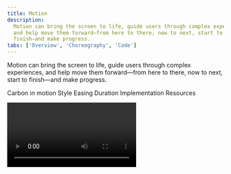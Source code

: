 ```yaml
---
title: Motion
description:
  Motion can bring the screen to life, guide users through complex experiences,
  and help move them forward—from here to there, now to next, start to
  finish—and make progress.
tabs: ['Overview', 'Choreography', 'Code']
---
```



<PageDescription>

Motion can bring the screen to life, guide users through complex experiences,
and help move them forward—from here to there, now to next, start to finish—and
make progress.

</PageDescription>

<AnchorLinks>

<AnchorLink>Carbon in motion</AnchorLink>
<AnchorLink>Style</AnchorLink>
<AnchorLink>Easing</AnchorLink>
<AnchorLink>Duration</AnchorLink>
<AnchorLink>Implementation</AnchorLink>
<AnchorLink>Resources</AnchorLink>

</AnchorLinks>

<Video title="Motion Overview" vimeoId="281513709" />

## Carbon in motion

[Carbon components](../../components/overview/) have motion built in for
microinteractions. However, the motion design of the overarching UI — that is,
how the components interact with each other and enter and exit the page itself —
is up to each product team to implement. Use this guidance to customize,
combine, coordinate, and choreograph this aspect of motion in the UI.

## Style

Carbon recognizes different types of moments in users' experience and offers two
styles of motion—_productive_ motion, and _expressive_ motion. The motion curves
are designed to reflect the duality of man and machine.

Productivity and expression are both essential to an interface. Reserve
expressive motion for occasional, important moments, to better capture the
user’s attention and offer a rhythmic break to the productive experience.

<Tabs>
<Tab label="Curves">
<Row>
<Column colSm={6} colMd={4} colLg={6}>
<p className="tab--columns_label"> Productive </p>

![Curve graphs representing differences between productive and expressive animation curves](images/Motion_overview_Curves_productive.svg)

</Column>
<Column colSm={6} colMd={4} colLg={6}>
<p className="tab--columns_label">Expressive</p>

![Curve graphs representing differences between productive and expressive animation curves](images/Motion_overview_Curves_expressive.svg)

</Column>

</Row>

</Tab>

<Tab label="Abstract">

<Video title="Style Abstract" vimeoId="310583009" />

</Tab>

<Tab label="In-situ">

<Video title="Style In-situ" vimeoId="310583036" />

</Tab>

</Tabs>

### Productive motion

Productive motion creates a sense of efficiency and responsiveness, while remain
subtle and out of the way. Productive motion is appropriate for moments when the
user needs to focus on completing tasks. Microinteractions in Carbon such as
button states, dropdowns, revealing additional information, or rendering data
tables and visualizations were all designed with productive motion.

### Expressive motion

Expressive motion delivers enthusiastic, vibrant, and highly visible movement.
Use expressive motion for significant moments such as opening a new page,
clicking the primary action button, or when the movement itself conveys a
meaning. System alerts and the appearance of notification boxes are great cases
for expressive motion.

<DoDontRow>
<DoDont colLg={12} colMd={8} fullWidth caption="Productive moments are labeled in blue, and expressive moments are labeled in magenta.">

<Video title="Expressive motion" vimeoId="310583077" />

</DoDont>
</DoDontRow>

## Easing

Strictly linear movement appears unnatural to the human eye. Elements on the
screen should speed up quickly and slow down smoothly, obeying the physics of a
light-weight material. "Easing curves" describe the precise amount of
accelerations in motion. We commonly use one of these three types of easing.

<DoDontRow>
<DoDont colLg={12} colMd={8} fullWidth caption="Elements on the screen speed up quickly and slow down smoothly, obeying the physics of a light-weight material.">

<Video title="Erasing" vimeoId="310582370" />

</DoDont>
</DoDontRow>

<br />

Avoid easing curves that are unnatural, distracting, or purely decorative. IBM
motion is essential and efficient, guiding users to value as quickly as
possible.

<DoDontRow>
<DoDont colLg={12} colMd={8} type="dont" fullWidth caption="Do not use easing curves that suggest bounce, stretch, or sudden stops.">

<Video title="avoid easing curves" vimeoId="310582418" />

</DoDont>
</DoDontRow>

### Standard easing

Use `standard-easing` when an element is visible from the beginning to the end
of a motion. Expanding tiles and the sorting of table rows are good examples.

<Tabs>
<Tab label="Curves">
<div>

<Video title="Standard easing curves 01" vimeoId="310582611" />

</div>
</Tab>
<Tab label="Examples">
<div>

<Video title="Standard easing examples 01" vimeoId="310582667" />

</div>
</Tab>
</Tabs>

| Style      | IBM Motion package             | CSS                             | After Effects              |
| ---------- | ------------------------------ | ------------------------------- | -------------------------- |
| Productive | `motion(standard, productive)` | cubic-bezier(0.2, 0, 0.38, 0.9) | outgoing 20%, incoming 62% |
| Expressive | `motion(standard, expressive)` | cubic-bezier(0.4, 0.14, 0.3, 1) | outgoing 40%, incoming 70% |

### Entrance easing

With this style, an element quickly appears and slows down to a stop. Use
`entrance-ease` when adding elements to the view, such as a modal or toaster
appearing. Elements moving in response to the user's input, such as a dropdown
opening or toggle switching should also use this style.

<Tabs>
<Tab label="Curves">
<div>

<Video title="Standard easing curves 02" vimeoId="310582467" />

</div>
</Tab>
<Tab label="Examples">
<div>

<Video title="Standard easing examples 02" vimeoId="310582503" />

</div>
</Tab>
</Tabs>

| Style      | IBM Motion package             | CSS                           | After Effects             |
| ---------- | ------------------------------ | ----------------------------- | ------------------------- |
| Productive | `motion(entrance, productive)` | cubic-bezier(0, 0, 0.38, 0.9) | outgoing 0%, incoming 62% |
| Expressive | `motion(entrance, expressive)` | cubic-bezier(0, 0, 0.3, 1)    | outgoing 0%, incoming 70% |

### Exit easing

Use `exit-easing` when removing elements from view, such as closing a modal or
toaster. The element speeds up as it exits from view, implying that its
departure from the screen is permanent.

An exception to exits: if an element leaves the view but stays nearby, ready to
reappear upon user action, use standard easing instead. A good example of this
is a side panel. The panel leaves the view, but slows down as it exits, implying
that it would come to rest just outside the view, and ready to be recalled.

<Tabs>
<Tab label="Curves">
<div>

<Video title="Standard easing curves 03" vimeoId="310582530" />

</div>
</Tab>
<Tab label="Examples">
<div>

<Video title="Standard easing examples 03" vimeoId="310582574" />

</div>
</Tab>
</Tabs>

| Style      | IBM motion package         | CSS                           | After Effects             |
| ---------- | -------------------------- | ----------------------------- | ------------------------- |
| Productive | `motion(exit, productive)` | cubic-bezier(0.2, 0, 1, 0.9)  | outgoing 20%, incoming 0% |
| Expressive | `motion(exit, expressive)` | cubic-bezier(0.4, 0.14, 1, 1) | outgoing 40%, incoming 0% |

### Summary on easing

The
[IBM motion package](https://github.com/carbon-design-system/carbon/tree/v10/packages/motion)
has the easing curves stored for fast access. This is the recommended method to
call an easing curve and stay connected to receive any future updates.

| Easing curve    | Productive                     | Expressive                     |
| --------------- | ------------------------------ | ------------------------------ |
| Standard easing | `motion(standard, productive)` | `motion(standard, expressive)` |
| Entrance easing | `motion(entrance, productive)` | `motion(entrance, expressive)` |
| Exit easing     | `motion(exit, productive)`     | `motion(exit, expressive)`     |

If you are unable to use the above method, cubic-bezier curve notation is the
standard way to express easing curves.

| Easing curve    | Productive                      | Expressive                      |
| --------------- | ------------------------------- | ------------------------------- |
| Standard easing | cubic-bezier(0.2, 0, 0.38, 0.9) | cubic-bezier(0.4, 0.14, 0.3, 1) |
| Entrance easing | cubic-bezier(0, 0, 0.38, 0.9)   | cubic-bezier(0, 0, 0.3, 1)      |
| Exit easing     | cubic-bezier(0.2, 0, 1, 0.9)    | cubic-bezier(0.4, 0.14, 1, 1)   |

## Duration

Duration is calculated based on the style and size of the motion. Among the two
motion styles, productive motion is significantly faster than expressive motion.
Motion’s duration should be dynamic based on the size of the animation; the
larger the change in distance (traveled) or size (scaling) of the element, the
longer the animation takes.

<DoDontRow>
<DoDont colLg={8} colMd={8} caption="Duration contrast between a taller and a shorter component.">

<Video title="Duration" vimeoId="310582312" />

</DoDont>
</DoDontRow>

<br />

When custom duration is possible, please use the
[Motion Generator](https://ibm.github.io/motion/) to get the customized duration
calculated for your element. Carbon uses a non-linear duration scale to achieve
better perceived consistency across all distances.

<Row className="resource-card-group">
  <Column colMd={4} colLg={4} noGutterSm>
    <ResourceCard
      subTitle="Motion Generator"
      href="https://ibm.github.io/motion/"
    />
  </Column>
</Row>

<br />

### Duration tokens

Dynamic duration is an upcoming built-in feature for Carbon components and a
part of the motion package. Currently, there are six static value tokens for
easier implementation.

| Token                   | Usage                                                         | Value |     |
| ----------------------- | ------------------------------------------------------------- | ----- | --- |
| `duration--fast-01`     | Micro-interactions such as button and toggle                  | 70ms  |     |
| `duration--fast-02`     | Micro-interactions such as fade                               | 110ms |     |
| `duration--moderate-01` | Micro-interactions, small expansion, short distance movements | 150ms |     |
| `duration--moderate-02` | Expansion, system communication, toast                        | 240ms |     |
| `duration--slow-01`     | Large expansion, important system notifications               | 400ms |     |
| `duration--slow-02`     | Background dimming                                            | 700ms |     |

## Implementation

### Motion design strategy

Follow these steps to assess your interface for purposeful motion:

1. Define the goals and values of the product.
2. Establish information hierarchy within the view.
3. Identify the journey you will guide users through.
4. Identify key moments and opportunities for UI motion in the journey.
   Examples:
   - Give feedback, such as hover states and active state component behaviors
     like opening a dropdown menu
   - Solutions to a UX need, such as reducing cognitive load with progressive
     disclosure
   - Providing guidance, such as revealing a call to action to draw users’
     attention
5. Assign or determine either productive or expressive motion
6. Prototype and test

### Evaluation checklist

1. Is your motion purposeful?
   - What problem is motion solving?
   - Does it enhance the user's understanding of an action?
2. Is your motion responsive?
   - Do user actions receive immediate feedback that's seen and felt?
   - Do micro-interactions use `ease-out` on user input?
   - Do micro-interactions fall within a static duration ranging from 90–120 ms?
   - If there are large, or full screen, transitions in your product, are there
     continuous elements in your transition to guide the user?
3. Is your motion meticulous?
   - Did you use the appropriate easing curves?
   - Is each motion individually considered?
   - Do related movements have a unified relationship with each other?
   - Is the motion effective across all screen sizes? Keep in mind that on
     mobile screens, subtle motions may be easily missed.
4. Is your motion unobtrusive?
   - The best interface motion may go unnoticed, because it often keeps users
     engaged with their tasks. Is your motion frequently noticed by average
     users? If so, consider removing or minimizing it.

### Adaptive interface motion design

A large population of users exist with impaired vision or impaired ability to
perceive and handle motion in UI. In addition, not all devices are powerful
enough to smoothly perform all the motion you would like, no matter how
essential the motion design is. Always provide alternatives for interface state
transitions. Consider simplified or reduced motion designs for mobile and
tablet. Make sure there is always a way to communicate similar messages
statically.

## Resources

<Row className="resource-card-group">
  <Column colMd={4} colLg={4} noGutterSm>
    <ResourceCard
      subTitle="IBM Motion Generator"
      href="https://ibm.github.io/motion/"
    >

<MdxIcon name="bee" />

  </ResourceCard>
  </Column>
  <Column colMd={4} colLg={4} noGutterSm>
    <ResourceCard
      subTitle="Elements package: Motion"
      href="https://github.com/carbon-design-system/carbon/tree/v10/packages/motion"
    >

<MdxIcon name="github" />

  </ResourceCard>
  </Column>
</Row>
